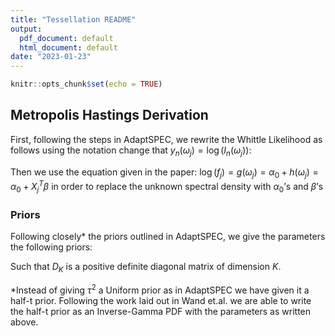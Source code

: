 ```yaml
---
title: "Tessellation README"
output:
  pdf_document: default
  html_document: default
date: "2023-01-23"
---
```


```r
knitr::opts_chunk$set(echo = TRUE)
```

## Metropolis Hastings Derivation


First, following the steps in AdaptSPEC, we rewrite the Whittle Likelihood as follows using the notation change that $y_n(\omega_j) = \log(I_n(\omega_j))$:

\begin{align*}
p(x|f) &= (2\pi)^{n/2} \prod_{j=0}^{n-1}\exp\{-\frac{1}{2} [\log f(\omega_j) + I_n(\omega_j)/f(\omega_j)]\}\\
&= (2\pi)^{-n/2}\prod_{j=0}^{n-1}\exp\left\{-\frac{1}{2}\left[\log (f(\omega_j)) + \frac{\exp\{\log(I_n(\omega_j))\}}{\exp\{\log(f(\omega_j))\}}\right]\right\} \\
\end{align*}

Then we use the equation given in the paper: $\log (f_j) = g(\omega_j) = \alpha_0 + h(\omega_j) = \alpha_0 + X_j^T \beta$ in order to replace the unknown spectral density with $\alpha_0$'s and $\beta$'s

\begin{align*}
&= (2\pi)^{-n/2}\prod_{j=0}^{n-1}\exp\left\{-\frac{1}{2}\left[\log (f(\omega_j)) + \frac{\exp\{y_n(\omega_j)\}}{\exp\{\log(f(\omega_j))\}}\right]\right\} \\
\mathcal{L}(\alpha_0,\beta,\tau^2 | y)&= (2\pi)^{-n/2}\prod_{j=0}^{n-1}\exp\left\{-\frac{1}{2}\left[ \alpha_0 + X_j^T \beta + \frac{\exp\{y_j\}}{\exp\{\alpha_0 + X_j^T \beta\}} \right]\right\}\\
&= (2\pi)^{-n/2}\prod_{j=0}^{n-1} \exp\left\{-\frac{1}{2} \left[ \alpha_0 + X_j^T\beta + \exp\{y_j - \alpha_0 - X_j^T \beta\} \right]\right\} \\
&= (2\pi)^{-n/2}\exp\left\{-\frac{1}{2}[\alpha_0 n + 1_n X\beta + \sum^{n-1}_{j=0}\exp\{y_j-\alpha_0 - X^T_j \beta\}]\right\} \\
\end{align*}

### Priors

Following closely* the priors outlined in AdaptSPEC, we give the parameters the following priors:
\begin{align*}
\pi(\alpha) &\sim N(0,\sigma^2_\alpha) \\
\pi(\beta) &\sim N(0,\tau^2,D_K) \\
\pi(\tau^2 | \lambda) &\sim IG\left(\frac{\nu_0}{2}, \frac{\nu_0}{\lambda}\right) \\
\pi(\lambda) &\sim IG\left(\frac{1}{2},\frac{1}{\eta_0^2}\right) \\
\end{align*}

Such that $D_K$ is a positive definite diagonal matrix of dimension $K$. 

 *Instead of giving $\tau^2$ a Uniform prior as in AdaptSPEC we have given it a half-t prior. Following the work laid out in Wand et.al. we are able to write the half-t prior as an Inverse-Gamma PDF with the parameters as written above.





